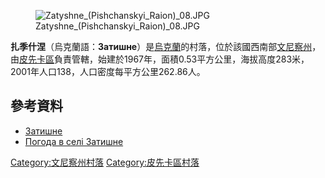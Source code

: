 [[Image:Zatyshne_(Pishchanskyi_Raion)_08.JPG|right]]

{{coord|48|9|35|N|28|53|40|E|scale:30000|display=title}}

'''扎季什涅'''（烏克蘭語：'''Затишне'''）是[[烏克蘭|烏克蘭]]的村落，位於該國西南部[[文尼察州|文尼察州]]，由[[皮先卡區|皮先卡區]]負責管轄，始建於1967年，面積0.53平方公里，海拔高度283米，2001年人口138，人口密度每平方公里262.86人。

==參考資料==
* [http://w1.c1.rada.gov.ua/pls/z7503/A005?rdat1=10.11.2015&rf7571=2735 Затишне]
* [http://weather.in.ua/ua/vinnickaja/8657 Погода в селі Затишне] {{Wayback|url=http://weather.in.ua/ua/vinnickaja/8657 |date=20111220081230 }}

[[Category:文尼察州村落|Category:文尼察州村落]]
[[Category:皮先卡區村落|Category:皮先卡區村落]]


{{Vinnytsia-geo-stub}}